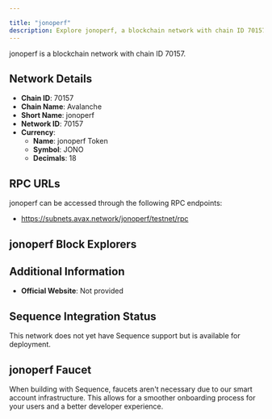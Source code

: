 ```yaml
---

title: "jonoperf"
description: Explore jonoperf, a blockchain network with chain ID 70157. Learn about its native currency, jonoperf Token, and how to interact with the network.
---
```




jonoperf is a blockchain network with chain ID 70157.

## Network Details

- **Chain ID**: 70157
- **Chain Name**: Avalanche
- **Short Name**: jonoperf
- **Network ID**: 70157
- **Currency**: 
  - **Name**: jonoperf Token
  - **Symbol**: JONO
  - **Decimals**: 18

## RPC URLs

jonoperf can be accessed through the following RPC endpoints:

- https://subnets.avax.network/jonoperf/testnet/rpc

## jonoperf Block Explorers



## Additional Information

- **Official Website**: Not provided

## Sequence Integration Status

This network does not yet have Sequence support but is available for deployment.

## jonoperf Faucet

When building with Sequence, faucets aren't necessary due to our smart account infrastructure. This allows for a smoother onboarding process for your users and a better developer experience.
